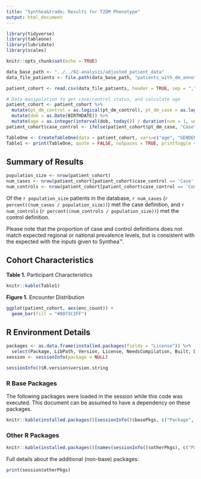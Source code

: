 ```yaml
---
title: "Synthea&trade; Results for T2DM Phenotype"
output: html_document
---
```


```r
library(tidyverse)
library(tableone)
library(lubridate)
library(scales)

knitr::opts_chunk$set(echo = TRUE)

data_base_path <- "../../02-analysis/adjusted_patient_data"
data_file_patients <- file.path(data_base_path, "patients_with_dm_annotations.csv")

patient_cohort <- read.csv(data_file_patients, header = TRUE, sep = ",", stringsAsFactors = FALSE)
```

```r
# Data manipulation to get case/control status, and calculate age
patient_cohort <- patient_cohort %>%
  mutate(pt_dm_control = as.logical(pt_dm_control), pt_dm_case = as.logical(pt_dm_case)) %>%
  mutate(dob = as.Date(BIRTHDATE)) %>%
  mutate(age = as.integer(interval(dob, today()) / duration(num = 1, units = "years")))
patient_cohort$case_control <- ifelse(patient_cohort$pt_dm_case, "Case", ifelse(patient_cohort$pt_dm_control, "Control", "Unassigned"))

TableOne <- CreateTableOne(data = patient_cohort, vars=c("age", "GENDER", "enc_count", "diabtes_history"), strata= "case_control")
Table1 <- print(TableOne, quote = FALSE, noSpaces = TRUE, printToggle = FALSE, test=FALSE, explain=TRUE, showAllLevels = TRUE)
```
## Summary of Results
```r
population_size <- nrow(patient_cohort)
num_cases <- nrow(patient_cohort[patient_cohort$case_control == 'Case',])
num_controls <- nrow(patient_cohort[patient_cohort$case_control == 'Control',])
```

Of the `r population_size` patients in the database, `r num_cases` (`r percent((num_cases / population_size))`) met the case definition, and `r num_controls` (`r percent((num_controls / population_size))`) met the control definition.

Please note that the proportion of case and control definitions does not match expected regional or national prevalence levels, but is consistent with the expected with the inputs given to Synthea&trade;.

## Cohort Characteristics

**Table 1.** Participant Characteristics
```r
knitr::kable(Table1)
```

**Figure 1.** Encounter Distribution

```r
ggplot(patient_cohort, aes(enc_count)) +
  geom_bar(fill = "#0073C2FF")
```


## R Environment Details
```r
packages <- as.data.frame(installed.packages(fields = "License")) %>%
  select(Package, LibPath, Version, License, NeedsCompilation, Built, Depends)
session <- sessionInfo(package = NULL)

sessionInfo()$R.version$version.string
```

### R Base Packages
The following packages were loaded in the session while this code was executed.  This document can be assumed to have a dependency on these packages.
```r
knitr::kable(installed.packages()[sessionInfo()$basePkgs, c("Package", "LibPath", "Version", "License", "NeedsCompilation", "Built", "Depends")])
```
### Other R Packages
```r
knitr::kable(installed.packages()[names(sessionInfo()$otherPkgs), c("Package", "LibPath", "Version", "License", "NeedsCompilation", "Built", "Depends")])
```


Full details about the additional (non-base) packages:
```r
print(session$otherPkgs)
```

